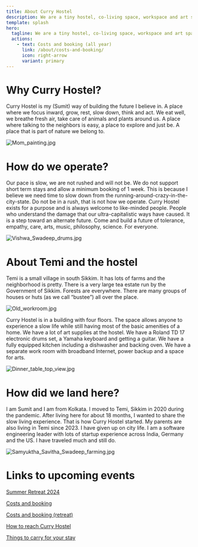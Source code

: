 ```yaml
---
title: About Curry Hostel
description: We are a tiny hostel, co-living space, workspace and art space in a small Himalayan village in Sikkim. Slow is the way of life here and that is how we operate.
template: splash
hero:
  tagline: We are a tiny hostel, co-living space, workspace and art space in a small Himalayan village in Sikkim. Slow is the way of life here and that is how we operate. We are also creating an online space for everyone to connect with spaces that host artists, exhibitions, events, etc.
  actions:
    - text: Costs and booking (all year)
      link: /about/costs-and-booking/
      icon: right-arrow
      variant: primary
---
```


# Why Curry Hostel?

Curry Hostel is my (Sumit) way of building the future I believe in. A place where we focus inward, grow, rest, slow down, think and act. We eat well, we breathe fresh air, take care of animals and plants around us. A place where talking to the neighbors is easy, a place to explore and just be. A place that is part of nature we belong to.

![Mom_painting.jpg](../../../assets/Mom_painting.jpg)

# How do we operate?

Our pace is slow, we are not rushed and will not be. We do not support short term stays and allow a minimum booking of 1 week. This is because I believe we need time to slow down from the running-around-crazy-in-the-city-state. Do not be in a rush, that is not how we operate. Curry Hostel exists for a purpose and is always welcome to like-minded people. People who understand the damage that our ultra-capitalistic ways have caused. It is a step toward an alternate future. Come and build a future of tolerance, empathy, care, arts, music, philosophy, science. For everyone.

![Vishwa_Swadeep_drums.jpg](../../../assets/Vishwa_Swadeep_drums.jpg)

# About Temi and the hostel

Temi is a small village in south Sikkim. It has lots of farms and the neighborhood is pretty. There is a very large tea estate run by the Government of Sikkim. Forests are everywhere. There are many groups of houses or huts (as we call “bustee”) all over the place.

![Old_workroom.jpg](../../../assets/Old_workroom.jpg)

Curry Hostel is in a building with four floors. The space allows anyone to experience a slow life while still having most of the basic amenities of a home. We have a lot of art supplies at the hostel. We have a Roland TD 17 electronic drums set, a Yamaha keyboard and getting a guitar. We have a fully equipped kitchen including a dishwasher and backing oven. We have a separate work room with broadband Internet, power backup and a space for arts.

![Dinner_table_top_view.jpg](../../../assets/Dinner_table_top_view.jpg)

# How did we land here?

I am Sumit and I am from Kolkata. I moved to Temi, Sikkim in 2020 during the pandemic. After living here for about 18 months, I wanted to share the slow living experience. That is how Curry Hostel started. My parents are also living in Temi since 2023. I have given up on city life. I am a software engineering leader with lots of startup experience across India, Germany and the US. I have traveled much and still do.

![Samyuktha_Savitha_Swadeep_farming.jpg](../../../assets/Samyuktha_Savitha_Swadeep_farming.jpg)

# Links to upcoming events

[Summer Retreat 2024](https://www.notion.so/Summer-Retreat-2024-e34952b9ade441a88e2668ed260d28c9?pvs=21)

[Costs and booking](https://www.notion.so/Costs-and-booking-632ad5fd51aa4913a4a4516d69287f2f?pvs=21)

[Costs and booking (retreat)](https://www.notion.so/Costs-and-booking-retreat-1100fe316ad6407b9508d5a5f12e5690?pvs=21)

[How to reach Curry Hostel](https://www.notion.so/How-to-reach-Curry-Hostel-af822174da754bb9b97bb61ec4927f53?pvs=21)

[Things to carry for your stay](https://www.notion.so/Things-to-carry-for-your-stay-3e0653fb06e0450a8cc5355be1fcf9d8?pvs=21)
